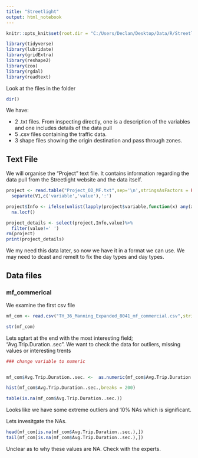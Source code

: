 ```yaml
---
title: "Streetlight"
output: html_notebook
---
```


```r

knitr::opts_knit$set(root.dir = "C:/Users/Declan/Desktop/Data/R/Streetlight/Streetlight/TH_36_Manning_Expanded_Updated_8041_Travel")

library(tidyverse)
library(lubridate)
library(gridExtra)
library(reshape2)
library(zoo)
library(rgdal)
library(readtext)

```

Look at the files in the folder

```r

dir()

```

We have:

* 2 .txt files. From inspecting directly, one is a description of the variables and one includes details of the data pull
* 5 .csv files containing the traffic data.
* 3 shape files showing the origin destination and pass through zones.

## Text File

We will organise the "Project" text file. It contains information regarding the data pull from the Streetlight website and the data itself.

```r

project <- read.table("Project_OD_MF.txt",sep='\n',stringsAsFactors = FALSE)%>%
  separate(V1,c('variable','value'),':')

project$Info <- ifelse(unlist(lapply(project$variable,function(x) any(x==c(0:10))))==TRUE,NA,project$variable)%>%
  na.locf()

project_details <- select(project,Info,value)%>%
  filter(value!=' ')
rm(project)
print(project_details)
```

We my need this data later, so now we have it in a format we can use. We may need to dcast and remelt to fix the day types and day types.

## Data files 

### mf_commerical

We examine the first csv file

```r

mf_com <- read.csv("TH_36_Manning_Expanded_8041_mf_commercial.csv",stringsAsFactors = FALSE)

str(mf_com)

```

Lets sgtart at the end with the most interesting field; "Avg.Trip.Duration..sec". We want to check the data for outliers, missing values or interesting trents

```r

### change variable to numeric


mf_com$Avg.Trip.Duration..sec. <-  as.numeric(mf_com$Avg.Trip.Duration..sec.)

hist(mf_com$Avg.Trip.Duration..sec.,breaks = 200)

table(is.na(mf_com$Avg.Trip.Duration..sec.))

```

Looks like we have some extreme outliers and 10% NAs which is significant.

Lets invesitgate the NAs.

```r


head(mf_com[is.na(mf_com$Avg.Trip.Duration..sec.),])
tail(mf_com[is.na(mf_com$Avg.Trip.Duration..sec.),])
```

Unclear as to why these values are NA. Check with the experts. 